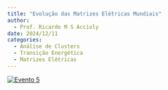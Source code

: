 ```yaml
---
title: "Evolução das Matrizes Elétricas Mundiais"
author:
  - Prof. Ricardo M S Accioly
date: 2024/12/11
categories: 
  - Análise de Clusters
  - Transição Energética
  - Matrizes Elétricas
---
```


[![Evento 5](images/Evento%2011-12-24.png)](https://github.com/TransicaoEnergetica/Projeto_Extensao_TE/blob/main/pdfs/Evento%204%20-%20Projeto%20Extens%C3%A3o%20-%20Evolu%C3%A7%C3%A3o%20das%20Matrizes%20El%C3%A9tricas%20Mundiais.pdf)
